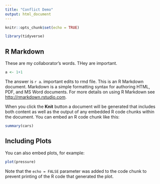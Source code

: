 ```yaml
---
title: "Conflict Demo"
output: html_document
---
```


```r
knitr::opts_chunk$set(echo = TRUE)

library(tidyverse)
```

## R Markdown

These are my collaborator's words. THey are important.

```r
a <- 1+1
```

The answer is `r a`.
important edits to rmd file. 
This is an R Markdown document. Markdown is a simple formatting syntax for authoring HTML, PDF, and MS Word documents. For more details on using R Markdown see <http://rmarkdown.rstudio.com>.

When you click the **Knit** button a document will be generated that includes both content as well as the output of any embedded R code chunks within the document. You can embed an R code chunk like this:

```r
summary(cars)
```

## Including Plots

You can also embed plots, for example:

```r
plot(pressure)
```

Note that the `echo = FALSE` parameter was added to the code chunk to prevent printing of the R code that generated the plot.
